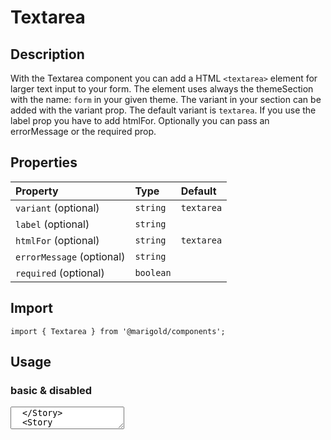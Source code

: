 
<Meta title="Components/Form/Textarea" />

# Textarea

## Description

With the Textarea component you can add a HTML `<textarea>` element for larger text input to your form.
The element uses always the themeSection with the name: `form` in your given theme. The variant in your section can be added with the variant prop. The default variant is `textarea`.
If you use the label prop you have to add htmlFor. Optionally you can pass an errorMessage or the required prop.

## Properties

| Property                  | Type      | Default    |
| :------------------------ | :-------- | :--------- |
| `variant` (optional)      | `string`  | `textarea` |
| `label` (optional)        | `string`  |            |
| `htmlFor` (optional)      | `string`  | `textarea` |
| `errorMessage` (optional) | `string`  |            |
| `required` (optional)     | `boolean` |            |

## Import

```tsx
import { Textarea } from '@marigold/components';
```

## Usage

### basic & disabled

<Canvas>
  <Story name="Textarea">
    <Textarea placeholder="Placeholder" />
  </Story>
  <Story name="Textarea disabled">
    <Textarea placeholder="Placeholder disabled" disabled />
  </Story>
</Canvas>

### labeled & required

<Canvas>
  <Story name="Textarea label">
    <Textarea label="Labeled" htmlFor="label" />
  </Story>
  <Story name="Textarea required">
    <Textarea label="Required" htmlFor="required" required />
  </Story>
</Canvas>

### with error

<Canvas>
  <Story name="Textarea error">
    <Textarea
      label="Required with error"
      htmlFor="error"
      required
      errorMessage="Oh no, we have an error!"
    />
  </Story>
</Canvas>
